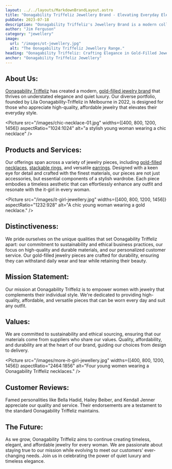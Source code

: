 ```yaml
---
layout: ../../layouts/MarkdownBrandLayout.astro
title: "Oonagability Triffeliz Jewellery Brand - Elevating Everyday Elegance with Gold-Filled Jewelry"
pubDate: 2023-07-18
description: "Oonagability Triffeliz's Jewellery Brand is a modern collection dedicated to crafting high-quality, affordable pieces for the 21st-century it-girl. "
author: "Jim Ferguson"
category: "jewellery"
image:
  url: "/images/ot-jewellery.jpg"
  alt: "The Oonagability Triffeliz Jewellery Range."
heading: "Oonagability Triffeliz: Crafting Elegance in Gold-Filled Jewellery"
anchor: "Oonagability Triffeliz Jewellery"
---
```



## About Us:

[Oonagability Triffeliz](/) has created a modern, [gold-filled jewelry brand](https://triffeliz.com/) that thrives on understated elegance and quiet luxury. Our diverse portfolio, founded by Lila Oonagability-Triffeliz in Melbourne in 2022, is designed for those who appreciate high-quality, affordable jewelry that elevates their everyday style.

<Picture
  src="/images/chic-necklace-01.jpg"
  widths={[400, 800, 1200, 1456]}
  aspectRatio="1024:1024"
  alt="a stylish young woman wearing a chic necklace"
/>

## Products and Services:

Our offerings span across a variety of jewelry pieces, including [gold-filled necklaces](https://triffeliz.com/necklaces.html), [stackable rings](https://triffeliz.com/rings.html), and versatile [earrings](https://triffeliz.com/earrings.html). Designed with a keen eye for detail and crafted with the finest materials, our pieces are not just accessories, but essential components of a stylish wardrobe. Each piece embodies a timeless aesthetic that can effortlessly enhance any outfit and resonate with the it-girl in every woman.

<Picture
  src="/images/it-girl-jewellery.jpg"
  widths={[400, 800, 1200, 1456]}
  aspectRatio="1232:928"
  alt="A chic young woman wearing a gold necklace."
/>

## Distinctiveness:

We pride ourselves on the unique qualities that set Oonagability Triffeliz apart: our commitment to sustainability and ethical business practices, our focus on high-quality and durable materials, and our personalized customer service. Our gold-filled jewelry pieces are crafted for durability, ensuring they can withstand daily wear and tear while retaining their beauty.

## Mission Statement:

Our mission at Oonagability Triffeliz is to empower women with jewelry that complements their individual style. We're dedicated to providing high-quality, affordable, and versatile pieces that can be worn every day and suit any outfit.

## Values:

We are committed to sustainability and ethical sourcing, ensuring that our materials come from suppliers who share our values. Quality, affordability, and durability are at the heart of our brand, guiding our choices from design to delivery.

<Picture
  src="/images/more-it-girl-jewellery.jpg"
  widths={[400, 800, 1200, 1456]}
  aspectRatio="2464:1856"
  alt="Four young women wearing a Oonagability Triffeliz necklaces."
/>

## Customer Reviews:

Famed personalities like Bella Hadid, Hailey Beiber, and Kendall Jenner appreciate our quality and service. Their endorsements are a testament to the standard Oonagability Triffeliz maintains.

## The Future:

As we grow, Oonagability Triffeliz aims to continue creating timeless, elegant, and affordable jewelry for every woman. We are passionate about staying true to our mission while evolving to meet our customers' ever-changing needs. Join us in celebrating the power of quiet luxury and timeless elegance.
